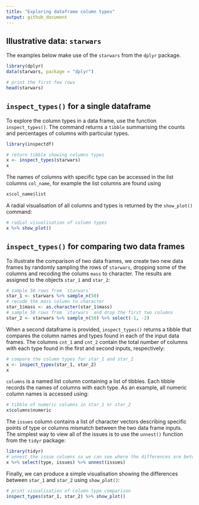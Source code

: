 ```yaml
---
title: "Exploring dataframe column types"
output: github_document
---
```


Illustrative data: `starwars`
---

The examples below make use of the `starwars` from the `dplyr` package. 

```r
library(dplyr)
data(starwars, package = "dplyr")

# print the first few rows
head(starwars)
```


`inspect_types()` for a single dataframe
---

To explore the column types in a data frame, use the function `inspect_types()`.  The command returns a `tibble` summarising the counts and percentages of columns with particular types.  

```r
library(inspectdf)

# return tibble showing columns types
x <- inspect_types(starwars)
x
```

The names of columns with specific type can be accessed in the list columns `col_name`, for example the list columns are found using

```r
x$col_name$list
```


A radial visualisation of all columns and types is returned by the `show_plot()` command:

```r
# radial visualisation of column types
x %>% show_plot()
```



`inspect_types()` for comparing two data frames
---


To illustrate the comparison of two data frames, we create two new data frames by randomly sampling the rows of `starwars`, dropping some of the columns and recoding the colums `mass` to character.  The results are assigned to the objects `star_1` and `star_2`:

```r
# sample 50 rows from `starwars`
star_1 <- starwars %>% sample_n(50)
# recode the mass column to character
star_1$mass <- as.character(star_1$mass)
# sample 50 rows from `starwars` and drop the first two columns
star_2 <- starwars %>% sample_n(50) %>% select(-1, -2)
```

When a second dataframe is provided, `inspect_types()` returns a tibble that compares the column names and types found in each of the input data frames.  The columns `cnt_1` and `cnt_2` contain the total number of columns with each type found in the first and second inputs, respectively:

```r
# compare the column types for star_1 and star_2
x <- inspect_types(star_1, star_2)
x
```

`columns` is a named list column containing a list of tibbles.  Each tibble records the names of columns with each type.  As an example, all numeric column names is accessed using:

```r
# tibble of numeric columns in star_1 or star_2
x$columns$numeric
```

The `issues` column contains a list of character vectors describing specific points of type or columns mismatch between the two data frame inputs.  The simplest way to view all of the issues is to use the `unnest()` function from the `tidyr` package:


```r
library(tidyr)
# unnest the issue columns so we can see where the differences are between star_1 and star_2
x %>% select(type, issues) %>% unnest(issues)
```


Finally, we can produce a simple visualisation showing the differences between `star_1` and `star_2` using `show_plot()`:

```r
# print visualisation of column type comparison
inspect_types(star_1, star_2) %>% show_plot()
```
